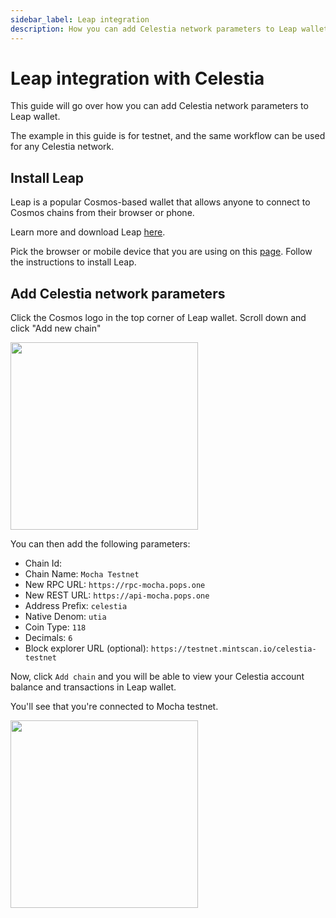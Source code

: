 ```yaml
---
sidebar_label: Leap integration 
description: How you can add Celestia network parameters to Leap wallet.
---
```


# Leap integration with Celestia


This guide will go over how you can add Celestia network parameters to Leap wallet.

The example in this guide is for <InlineText constant={constants.mochaChainId} /> testnet, and the same workflow can be used for any Celestia network.

## Install Leap

Leap is a popular Cosmos-based wallet that allows anyone
to connect to Cosmos chains from their browser or phone.

Learn more and download Leap [here](https://www.leapwallet.io/).

Pick the browser or mobile device that you are using on this
[page](https://www.leapwallet.io/download).
Follow the instructions to install Leap.

## Add Celestia network parameters

Click the Cosmos logo in the top corner of Leap wallet. Scroll down and
click "Add new chain"

<img src="/img/leap/leap.gif" width="300" />

You can
then add the following parameters:

* Chain Id: <InlineText constant={constants.mochaChainId} />
* Chain Name: `Mocha Testnet`
* New RPC URL: `https://rpc-mocha.pops.one`
* New REST URL: `https://api-mocha.pops.one`
* Address Prefix: `celestia`
* Native Denom: `utia`
* Coin Type: `118`
* Decimals: `6`
* Block explorer URL (optional): `https://testnet.mintscan.io/celestia-testnet`

Now, click `Add chain` and you will be able to view your Celestia
account balance and transactions in Leap wallet.

You'll see that you're connected to Mocha testnet.

<img src="/img/leap/leap.png" width="300" />
